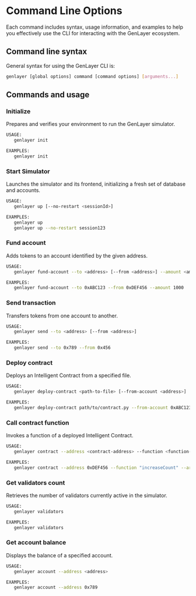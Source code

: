 # Command Line Options

Each command includes syntax, usage information, and examples to help you effectively use the CLI for interacting with the GenLayer ecosystem.

## Command line syntax

General syntax for using the GenLayer CLI is:

```bash
genlayer [global options] command [command options] [arguments...]
```

## Commands and usage

### Initialize

Prepares and verifies your environment to run the GenLayer simulator.

```bash
USAGE:
   genlayer init

EXAMPLES:
   genlayer init
```

### Start Simulator

Launches the simulator and its frontend, initializing a fresh set of database and accounts.

```bash
USAGE:
   genlayer up [--no-restart <sessionId>]

EXAMPLES:
   genlayer up
   genlayer up --no-restart session123
```

### Fund account

Adds tokens to an account identified by the given address.

```bash
USAGE:
   genlayer fund-account --to <address> [--from <address>] --amount <amount>

EXAMPLES:
   genlayer fund-account --to 0xABC123 --from 0xDEF456 --amount 1000
```

### Send transaction

Transfers tokens from one account to another.

```bash
USAGE:
   genlayer send --to <address> [--from <address>]

EXAMPLES:
   genlayer send --to 0x789 --from 0x456
```

### Deploy contract

Deploys an Intelligent Contract from a specified file.

```bash
USAGE:
   genlayer deploy-contract <path-to-file> [--from-account <address>]

EXAMPLES:
   genlayer deploy-contract path/to/contract.py --from-account 0xABC123
```

### Call contract function

Invokes a function of a deployed Intelligent Contract.

```bash
USAGE:
   genlayer contract --address <contract-address> --function <function-name> [--args [arg1, arg2, ...]] [--from <address>]

EXAMPLES:
   genlayer contract --address 0xDEF456 --function "increaseCount" --args [10] --from 0xABC123
```

### Get validators count

Retrieves the number of validators currently active in the simulator.

```bash
USAGE:
   genlayer validators

EXAMPLES:
   genlayer validators
```

### Get account balance

Displays the balance of a specified account.

```bash
USAGE:
   genlayer account --address <address>

EXAMPLES:
   genlayer account --address 0x789
```

